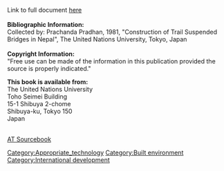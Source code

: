Link to full document [http://www.fastonline.org/CD3WD_40/JF/JF_VE/BIG/25-666.pdf here]<br>

<br>
<!-- Comment -->
'''Bibliographic Information:'''<br>
Collected by: Prachanda Pradhan, 1981, "Construction of Trail Suspended Bridges in Nepal", The United Nations University, Tokyo, Japan<br>

<br>

'''Copyright Information:'''<br>
"Free use can be made of the information in this publication provided the source is properly indicated." <br>


'''This book is available from:'''<br>
The United Nations University<br>
Toho Seimei Building<br>
15-1 Shibuya 2-chome<br>
Shibuya-ku, Tokyo 150<br>
Japan<br>
<br>


[[AT Sourcebook]]<br>
[[Category:Appropriate_technology]]
[[Category:Built environment]]
[[Category:International development]]